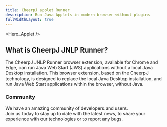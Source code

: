 ```yaml
---
title: CheerpJ applet Runner
description: Run Java Applets in modern browser without plugins
fullWidthLayout: true
---
```



<Hero_Applet />

<section class="w-full max-w-prose mx-auto text-lg leading-normal px-2 py-16 text-pretty">
	<h2 class="text-3xl font-semibold text-primary-500 mb-4">
		What is CheerpJ JNLP Runner?
	</h2>
	<p>
		The CheerpJ JNLP Runner browser extension, available for Chrome and Edge,
		can run Java Web Start (JWS) applications without a local Java Desktop
		installation. This browser extension, based on the CheerpJ technology, is
		designed to replace the local Java Desktop installation, and run Java Web
		Start applications within the browser, without Java.
	</p>
</section>

<section
	class="w-full max-w-screen-2xl mx-auto px-4 sm:px-8 space-y-4 flex flex-wrap items-center justify-center p-10"
	id="features"
>
	<Card
		title="No Java installations"
		iconSrc={sparkleIcon}
		iconAlt="Sparkles doodle"
		description="CheerpJ JNLP Runner is a browser extension that saves you from installing an outdated, insecure desktop Java installation."
	/>
	<Card
		title="Modern Browsers"
		iconSrc={networkIcon}
		iconAlt="Globe doodle representing network"
		description="Our extension is available for Chrome and Edge. Ready to cover your JWS needs in the most trusted browsers."
	/>
	<Card
		title="Sandboxed"
		iconSrc={lockIcon}
		iconAlt="Lock doodle"
		description="Our technology works within the browser security boundaries making it highly reliable and safe."
	/>
	<Card
		title="Private and secure"
		iconSrc={browserIcon /* TODO: better icon */}
		iconAlt="Bill doodle"
		description="The extension runs fully client-side (i.e. it does not contact any server), and does not collect any data or analytics at all. All your data, as well as your application, are kept within the boundaries of your browser.			"
	/>
	<Card
		title="Wide range of utilities"
		iconSrc={layersIcon}
		iconAlt="Layers doodle"
		description="CheerpJ JNLP Runner covers all your Java needs, including Swing/AWT, filesystem support, audio, clipboard, networking and more."
	/>
	<Card
		title="Easy to use"
		iconSrc={rocketIcon}
		iconAlt="Rocket doodle"
		description="Using our browser extension could not be easier. Just install, launch your JNLP app as usual, and the extension will automatically start working."
	/>
</section>
<section class="px-4 sm:px-8 py-16 space-y-4 m-auto mb-10 flex col-span-1 items-center justify-center rounded-lg">
	<div>
		<h3 class="font-semibold sm:text-3xl md:text-4xl">Community</h3>
		<p class="pt-4 text-stone-400 leading-7">
			We have an amazing community of developers and users. <br />
			Join us today to stay up to date with the latest news, to share your experience
			with our technologies or to report any bugs.
		</p>
		<div class="mt-4 flex flex-wrap gap-4 pt-5">
			<LinkButton
				href="https://github.com/leaningtech/cheerpj-jnlp-runner"
				label="Report a bug"
				type="primary"
				iconRight="mdi:github"
			/>
			<LinkButton
				href={DISCORD_URL}
				label="Join the community"
				type="discord"
				iconRight="ic:baseline-discord"
			/>
			<LinkButton
				href="/cheerpj3/getting-started/Java-applet#running-a-public-applet"
				label="Documentation"
				type="secondary"
				iconRight="iconoir:google-docs"
			/>
		</div>
	</div>
</section>
